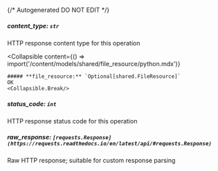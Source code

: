 {/* Autogenerated DO NOT EDIT  */}

##### **content_type:** `str`
HTTP response content type for this operation

<Collapsible
    content={() => import('/content/models/shared/file_resource/python.mdx')}
>
    ##### **file_resource:** `Optional[shared.FileResource]`
    OK
    <Collapsible.Break/>
</Collapsible>

##### **status_code:** `int`
HTTP response status code for this operation

##### **raw_response:** `[requests.Response](https://requests.readthedocs.io/en/latest/api/#requests.Response)`
Raw HTTP response; suitable for custom response parsing

